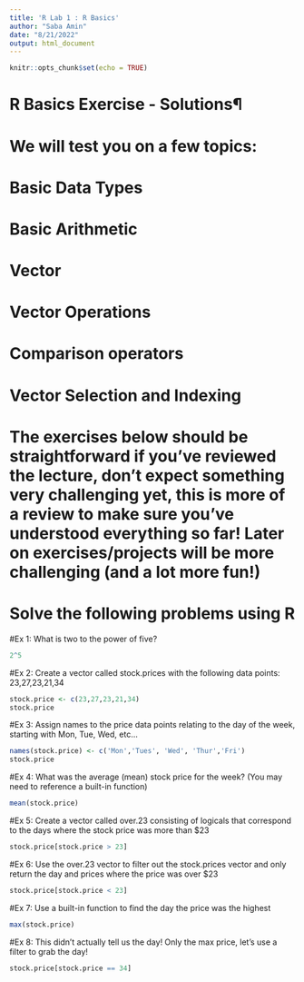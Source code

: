 ```yaml
---
title: 'R Lab 1 : R Basics'
author: "Saba Amin"
date: "8/21/2022"
output: html_document
---
```


```r
knitr::opts_chunk$set(echo = TRUE)
```

# R Basics Exercise - Solutions¶
# We will test you on a few topics:
# Basic Data Types
# Basic Arithmetic
# Vector
# Vector Operations
# Comparison operators
# Vector Selection and Indexing
# The exercises below should be straightforward if you've reviewed the lecture, don't expect something very challenging yet, this is more of a review to make sure you've understood everything so far! Later on exercises/projects will be more challenging (and a lot more fun!)

# Solve the following problems using R

#Ex 1: What is two to the power of five?
```r
2^5
```

#Ex 2: Create a vector called stock.prices with the following data points: 23,27,23,21,34
```r
stock.price <- c(23,27,23,21,34)
stock.price
```

#Ex 3: Assign names to the price data points relating to the day of the week, starting with Mon, Tue, Wed, etc...
```r
names(stock.price) <- c('Mon','Tues', 'Wed', 'Thur','Fri')
stock.price
```

#Ex 4: What was the average (mean) stock price for the week? (You may need to reference a built-in function)
```r
mean(stock.price)
```

#Ex 5: Create a vector called over.23 consisting of logicals that correspond to the days where the stock price was more than $23
```r
stock.price[stock.price > 23]
```

#Ex 6: Use the over.23 vector to filter out the stock.prices vector and only return the day and prices where the price was over $23
```r
stock.price[stock.price < 23]
```

#Ex 7: Use a built-in function to find the day the price was the highest
```r
max(stock.price)
```

#Ex 8: This didn't actually tell us the day! Only the max price, let's use a filter to grab the day!
```r
stock.price[stock.price == 34]
```

